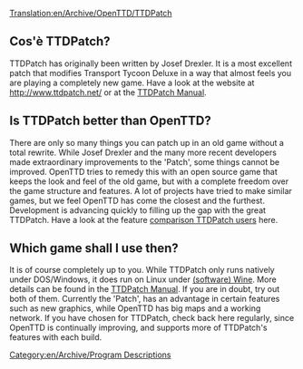 [[Translation:en/Archive/OpenTTD/TTDPatch]]
{{it/Traduzione|en/Manual/Tutorial/Main Page|5}}

==Cos'è TTDPatch?==
{{it/In attesa di traduzione}}

TTDPatch has originally been written by Josef Drexler. It is a most excellent patch that modifies Transport Tycoon Deluxe in a way that almost feels you are playing a completely new game. Have a look at the website at http://www.ttdpatch.net/ or at the [http://wiki.ttdpatch.net/tiki-index.php TTDPatch Manual].

==Is TTDPatch better than OpenTTD?==
There are only so many things you can patch up in an old game without a total rewrite. While Josef Drexler and the many more recent developers made extraordinary improvements to the 'Patch', some things cannot be improved. 
OpenTTD tries to remedy this with an open source game that keeps the look and feel of the old game, but with a complete freedom over the game structure and features. A lot of projects have tried to make similar games, but we feel OpenTTD has come the closest and the furthest. Development is advancing quickly to filling up the gap with the great TTDPatch. Have a look at the feature [[en/Archive/OpenTTD/Comparison of OpenTTD and TTDPatch features|comparison TTDPatch users]] here.

==Which game shall I use then?==
It is of course completely up to you. While TTDPatch only runs natively under DOS/Windows, it does run on Linux under [https://www.wikipedia.org/wiki/Wine (software) Wine]. More details can be found in the [http://wiki.ttdpatch.net/tiki-index.php?page=TTDonLinux TTDPatch Manual]. If you are in doubt, try out both of them. Currently the 'Patch', has an advantage in certain features such as new graphics, while OpenTTD has big maps and a working network. If you have chosen for TTDPatch, check back here regularly, since OpenTTD is continually improving, and supports more of TTDPatch's features with each build.
[[Category:en/Archive/Program Descriptions]]